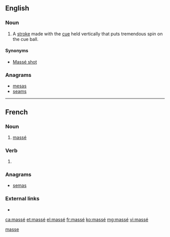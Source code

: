 {{also|masse|Masse|Maße|mäße}}
==English==

===Noun===
{{en-noun}}

# {{context|billiards|lang=en}} A [[stroke]] made with the [[cue]] held vertically that puts tremendous spin on the cue ball.

====Synonyms====
* [[Massé shot]]

===Anagrams===
* [[mesas#English|mesas]]
* [[seams#English|seams]]

[[Category:English terms spelled with É|masse]]

----

==French==

===Noun===
{{fr-noun|m}}

# {{context|billiards|lang=fr}} [[massé#English|massé]]

===Verb===
{{fr-past participle}}

# {{past participle of|masser|lang=fr|sort=masse}}

===Anagrams===
* [[semas#French|semas]]

===External links===
* {{R:TLFi}}

[[ca:massé]]
[[et:massé]]
[[el:massé]]
[[fr:massé]]
[[ko:massé]]
[[mg:massé]]
[[vi:massé]]
